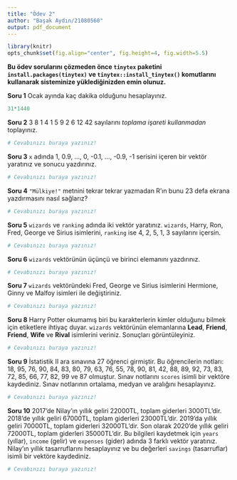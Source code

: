 ```yaml
---
title: "Ödev 2"
author: "Başak Aydın/21080560"
output: pdf_document
---
```


```r
library(knitr)
opts_chunk$set(fig.align="center", fig.height=4, fig.width=5.5)
```

**Bu ödev sorularını çözmeden önce `tinytex` paketini `install.packages(tinytex)` ve `tinytex::install_tinytex()` komutlarını kullanarak  sisteminize yüklediğinizden emin olunuz.**

\vspace{1cm}

**Soru 1** Ocak ayında kaç dakika olduğunu hesaplayınız.

```r
31*1440
```

**Soru 2** 3 8 1 4 1 5 9 2 6 12 42 sayılarını *toplama işareti kullanmadan* toplayınız.

```r
# Cevabınızı buraya yazınız!
```

**Soru 3** `x` adında 1, 0.9, ..., 0, -0.1, ..., -0.9, -1 serisini içeren bir vektör yaratınız ve sonucu yazdırınız.

```r
# Cevabınızı buraya yazınız!
```

**Soru 4** `"Mülkiye!"` metnini tekrar tekrar yazmadan R'ın bunu 23 defa ekrana yazdırmasını nasıl sağlarız?

```r
# Cevabınızı buraya yazınız!
```

**Soru 5** `wizards` ve `ranking` adında iki vektör yaratınız.
`wizards`, Harry, Ron, Fred, George ve Sirius isimlerini, `ranking` ise 4, 2, 5, 1, 3 sayılarını içersin.

```r
# Cevabınızı buraya yazınız!
```

**Soru 6** `wizards` vektörünün üçünçü ve birinci elemanını yazdırınız.

```r
# Cevabınızı buraya yazınız!
```

**Soru 7** `wizards` vektöründeki Fred, George ve Sirius isimlerini Hermione, Ginny ve Malfoy isimleri ile değiştiriniz.

```r
# Cevabınızı buraya yazınız!
```

**Soru 8** Harry Potter okumamış biri bu karakterlerin kimler olduğunu bilmek için etiketlere ihtiyaç duyar.
`wizards` vektörünün elemanlarına **Lead**, **Friend**, **Friend**, **Wife** ve **Rival** isimlerini veriniz.
Sonuçları görüntüleyiniz.

```r
# Cevabınızı buraya yazınız!
```

**Soru 9** İstatistik II ara sınavına 27 öğrenci girmiştir.
Bu öğrencilerin notları: 18, 95, 76, 90, 84, 83, 80, 79, 63, 76, 55, 78, 90, 81, 42, 88, 89, 92, 73, 83, 72, 85, 66, 77, 82, 99 ve 87 olmuştur.
Sınav notlarını `scores` isimli bir vektöre kaydediniz.
Sınav notlarının ortalama, medyan ve aralığını hesaplayınız.

```r
# Cevabınızı buraya yazınız!
```

**Soru 10** 2017'de Nilay'ın yıllık geliri 22000TL, toplam giderleri 3000TL'dir.
2018'de yıllık geliri 67000TL, toplam giderleri 23000TL'dir.
2019'da yıllık geliri 70000TL, toplam giderleri 32000TL'dir.
Son olarak 2020'de yıllık geliri 72000TL, toplam giderleri 35000TL'dir.
Bu bilgileri kaydetmek için `years` (yıllar), `income` (gelir) ve `expenses` (gider) adında 3 farklı vektör yaratınız.
Nilay'ın yıllık tasarruflarını hesaplayınız ve bu değerleri `savings` (tasarruflar) isimli bir vektöre kaydediniz.

```r
# Cevabınızı buraya yazınız!
```
